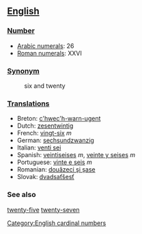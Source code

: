 == [[English]] ==

=== [[Number]] ===

*[[w:Arabic Numerals|Arabic numerals]]: 26
*[[w:Roman numerals|Roman numerals]]: XXVI

=== [[Synonym]] ===
:six and twenty

=== [[Translations]] ===

*Breton: [[c'hwec'h-warn-ugent]]
*Dutch: [[zesentwintig]]
*French: [[vingt-six]] ''m''
*German: [[sechsundzwanzig]]
*Italian: [[venti sei]]
*Spanish: [[veintiseises]] ''m'', [[veinte y seises]] ''m''
*Portuguese: [[vinte e seis]] ''m''
*Romanian: [[douăzeci şi şase]]
*Slovak: [[dvadsaťšesť]]

=== See also ===

[[twenty-five]] [[twenty-seven]]

[[Category:English cardinal numbers]]